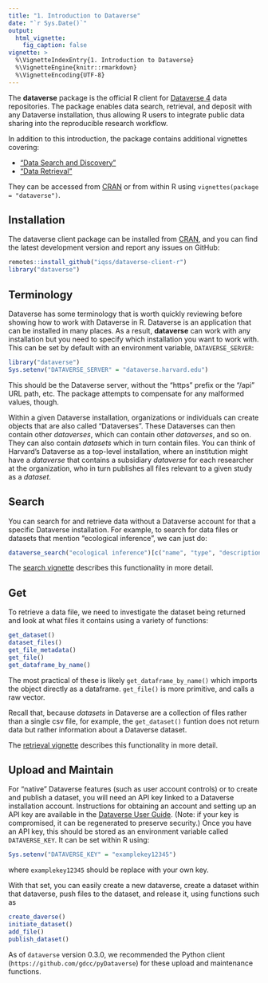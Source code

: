 ```yaml
---
title: "1. Introduction to Dataverse"
date: "`r Sys.Date()`"
output:
  html_vignette:
    fig_caption: false
vignette: >
  %\VignetteIndexEntry{1. Introduction to Dataverse}
  %\VignetteEngine{knitr::rmarkdown}
  %\VignetteEncoding{UTF-8}
---
```


The **dataverse** package is the official R client for [Dataverse 4](https://dataverse.org/) data repositories. The package enables data search, retrieval, and deposit with any Dataverse installation, thus allowing R users to integrate public data sharing into the reproducible research workflow.

In addition to this introduction, the package contains additional vignettes covering:

  * ["Data Search and Discovery"](B-search.html)
  * ["Data Retrieval"](C-retrieval.html)

They can be accessed from [CRAN](https://cran.r-project.org/package=dataverse) or from within R using `vignettes(package = "dataverse")`.


## Installation

The dataverse client package can be installed from [CRAN](https://cran.r-project.org/package=dataverse), and you can find the latest development version and report any issues on GitHub:

```R
remotes::install_github("iqss/dataverse-client-r")
library("dataverse")
```

## Terminology

Dataverse has some terminology that is worth quickly reviewing before showing how to work with Dataverse in R. Dataverse is an application that can be installed in many places. As a result, **dataverse** can work with any installation but you need to specify which installation you want to work with. This can be set by default with an environment variable, `DATAVERSE_SERVER`:

```r
library("dataverse")
Sys.setenv("DATAVERSE_SERVER" = "dataverse.harvard.edu")
```

This should be the Dataverse server, without the "https" prefix or the "/api" URL path, etc. The package attempts to compensate for any malformed values, though.

Within a given Dataverse installation, organizations or individuals can create objects that are also called "Dataverses". These Dataverses can then contain other *dataverses*, which can contain other *dataverses*, and so on. They can also contain *datasets* which in turn contain files. You can think of Harvard's Dataverse as a top-level installation, where an institution might have a *dataverse* that contains a subsidiary *dataverse* for each researcher at the organization, who in turn publishes all files relevant to a given study as a *dataset*.

## Search

You can search for and retrieve data without a Dataverse account for that a specific Dataverse installation. For example, to search for data files or datasets that mention "ecological inference", we can just do:

```R
dataverse_search("ecological inference")[c("name", "type", "description")]
```

The [search vignette](B-search.html) describes this functionality in more detail. 

## Get

To retrieve a data file, we need to investigate the dataset being returned and look at what files it contains using a variety of functions: 

```R
get_dataset()
dataset_files()
get_file_metadata()
get_file()
get_dataframe_by_name()
```

The most practical of these is likely `get_dataframe_by_name()` which imports the object directly as a dataframe. `get_file()` is more primitive, and calls a raw vector. 

Recall that, because _datasets_ in Dataverse are a collection of files rather than a single csv file, for example, the `get_dataset()` funtion does not return data but rather information about a Dataverse dataset.

The [retrieval vignette](C-retrieval.html) describes this functionality in more detail. 

## Upload and Maintain

For "native" Dataverse features (such as user account controls) or to create and publish a dataset, you will need an API key linked to a Dataverse installation account. Instructions for obtaining an account and setting up an API key are available in the [Dataverse User Guide](https://guides.dataverse.org/en/latest/user/account.html). (Note: if your key is compromised, it can be regenerated to preserve security.) Once you have an API key, this should be stored as an environment variable called `DATAVERSE_KEY`. It can be set within R using:

```R
Sys.setenv("DATAVERSE_KEY" = "examplekey12345")
```

where `examplekey12345` should be replace with your own key. 

With that set, you can easily create a new dataverse, create a dataset within that dataverse, push files to the dataset, and release it, using functions such as 

```R
create_daverse()
initiate_dataset()
add_file()
publish_dataset()
```

As of `dataverse` version 0.3.0, we recommended the Python client (`https://github.com/gdcc/pyDataverse`) for these upload and maintenance functions. 

